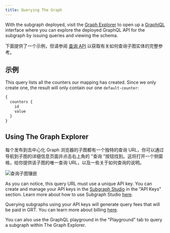 ```yaml
---
title: Querying The Graph
---
```


With the subgraph deployed, visit the [Graph Explorer](https://thegraph.com/explorer) to open up a [GraphiQL](https://github.com/graphql/graphiql) interface where you can explore the deployed GraphQL API for the subgraph by issuing queries and viewing the schema.

下面提供了一个示例，但请参阅 [查询 API](/querying/graphql-api) 以获取有关如何查询子图实体的完整参考。

## 示例

This query lists all the counters our mapping has created. Since we only create one, the result will only contain our one `default-counter`:

```graphql
{
  counters {
    id
    value
  }
}
```

## Using The Graph Explorer

每个发布到去中心化 Graph 浏览器的子图都有一个独特的查询 URL，你可以通过导航到子图的详细信息页面并点击右上角的 "查询 "按钮找到。这将打开一个侧窗格，给你提供该子图的唯一查询 URL，以及一些关于如何查询的说明。

![查询子图镶嵌](/img/query-subgraph-pane.png)

As you can notice, this query URL must use a unique API key. You can create and manage your API keys in the [Subgraph Studio](https://thegraph.com/studio) in the "API Keys" section. Learn more about how to use Subgraph Studio [here](/deploying/subgraph-studio).

Querying subgraphs using your API keys will generate query fees that will be paid in GRT. You can learn more about billing [here](/billing).

You can also use the GraphQL playground in the "Playground" tab to query a subgraph within The Graph Explorer.
